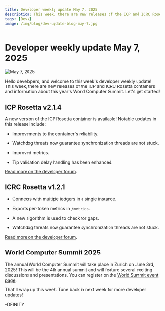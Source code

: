 ```yaml
---
title: Developer weekly update May 7, 2025
description: This week, there are new releases of the ICP and ICRC Rosetta containers and information about this year's World Computer Summit.
tags: [Devs]
image: /img/blog/dev-update-blog-may-7.jpg
---
```


# Developer weekly update May 7, 2025

![May 7, 2025](../../static/img/blog/dev-update-blog-may-7.jpg)

Hello developers, and welcome to this week's developer weekly update! This week, there are new releases of the ICP and ICRC Rosetta containers and information about this year's World Computer Summit. Let's get started!

## ICP Rosetta v2.1.4

A new version of the ICP Rosetta container is available! Notable updates in this release include:

- Improvements to the container's reliability.

- Watchdog threats now guarantee synchronization threads are not stuck.

- Improved metrics.

- Tip validation delay handling has been enhanced.

[Read more on the developer forum](https://forum.dfinity.org/t/rosetta-icp-and-icrc1-updates/46512).

## ICRC Rosetta v1.2.1

- Connects with multiple ledgers in a single instance.

- Exports per-token metrics in `/metrics`.

- A new algorithm is used to check for gaps.

- Watchdog threats now guarantee synchronization threads are not stuck.

[Read more on the developer forum](https://forum.dfinity.org/t/rosetta-icp-and-icrc1-updates/46512).

## World Computer Summit 2025

The annual World Computer Summit will take place in Zurich on June 3rd, 2025! This will be the 4th annual summit and will feature several exciting discussions and presentations. You can register on the [World Summit event page](https://lu.ma/wcs25).

That'll wrap up this week. Tune back in next week for more developer updates!

-DFINITY


